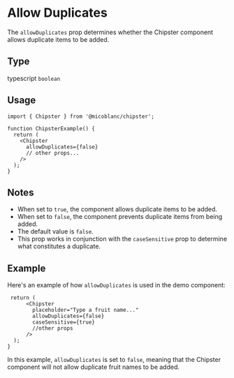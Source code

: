 
# Allow Duplicates

The `allowDuplicates` prop determines whether the Chipster component allows duplicate items to be added.

## Type
typescript
`boolean`

## Usage
```tsx filename="ChipsterExample.tsx" {6} copy
import { Chipster } from '@micoblanc/chipster';

function ChipsterExample() {
  return (
    <Chipster
      allowDuplicates={false}
      // other props...
    />
  );
}
```

## Notes

- When set to `true`, the component allows duplicate items to be added.
- When set to `false`, the component prevents duplicate items from being added.
- The default value is `false`.
- This prop works in conjunction with the `caseSensitive` prop to determine what constitutes a duplicate.

## Example

Here's an example of how `allowDuplicates` is used in the demo component:

<ChipsterExample2/>

```tsx filename="ChipsterExample.tsx" {4} copy
 return (
      <Chipster
        placeholder="Type a fruit name..."
        allowDuplicates={false}
        caseSensitive={true}
        //other props
      />
  );
}
```

In this example, `allowDuplicates` is set to `false`, meaning that the Chipster component will not allow duplicate fruit names to be added.
